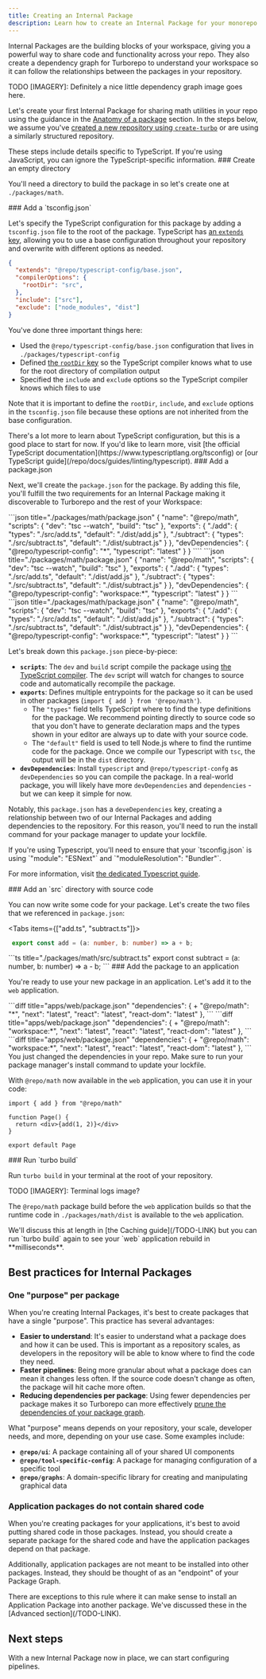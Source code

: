 ```yaml
---
title: Creating an Internal Package
description: Learn how to create an Internal Package for your monorepo.
---
```



Internal Packages are the building blocks of your workspace, giving you a powerful way to share code and functionality across your repo. They also create a dependency graph for Turborepo to understand your workspace so it can follow the relationships between the packages in your repository.

TODO [IMAGERY]: Definitely a nice little dependency graph image goes here.

Let's create your first Internal Package for sharing math utilities in your repo using the guidance in the [Anatomy of a package](/repo/docs/crafting-your-repository/structuring-a-repo#anatomy-of-a-package) section. In the steps below, we assume you've [created a new repository using `create-turbo`](/repo/docs/getting-started/quickstart) or are using a similarly structured repository.

<Callout type="good-to-know">
These steps include details specific to TypeScript. If you're using JavaScript, you can ignore the TypeScript-specific information.
</Callout>

<Steps>
<Step>
### Create an empty directory

You'll need a directory to build the package in so let's create one at `./packages/math`.

<Files>
<File name="package.json" />
<File name="turbo.json" />
<Folder name="apps" />
<Folder name="packages" defaultOpen>
  <Folder name="math" className="text-green-400" defaultOpen />
  <Folder name="ui">
    <File name="package.json" />
  </Folder>
  <Folder name="eslint-config">
    <File name="package.json" />
  </Folder>
  <Folder name="typescript-config">
    <File name="package.json" />
  </Folder>
</Folder>
</Files>

</Step>
<Step>
  ### Add a `tsconfig.json`

Let's specify the TypeScript configuration for this package by adding a `tsconfig.json` file to the root of the package. TypeScript has [an `extends` key](https://www.typescriptlang.org/tsconfig#extends), allowing you to use a base configuration throughout your repository and overwrite with different options as needed.

```json title="./packages/math/tsconfig.json"
{
  "extends": "@repo/typescript-config/base.json",
  "compilerOptions": {
    "rootDir": "src",
  },
  "include": ["src"],
  "exclude": ["node_modules", "dist"]
}
```

You've done three important things here:

- Used the `@repo/typescript-config/base.json` configuration that lives in `./packages/typescript-config`
- Defined [the `rootDir` key](https://www.typescriptlang.org/tsconfig#rootDir) so the TypeScript compiler knows what to use for the root directory of compilation output
- Specified the `include` and `exclude` options so the TypeScript compiler knows which files to use

Note that it is important to define the `rootDir`, `include`, and `exclude` options in the `tsconfig.json` file because these options are not inherited from the base configuration.

<Callout type="info">
There's a lot more to learn about TypeScript configuration, but this is a good place to start for now. If you'd like to learn more, visit [the official TypeScript documentation](https://www.typescriptlang.org/tsconfig) or [our TypeScript guide](/repo/docs/guides/linting/typescript).
</Callout>

</Step>
<Step>
### Add a package.json

Next, we'll create the `package.json` for the package. By adding this file, you'll fulfill the two requirements for an Internal Package making it discoverable to Turborepo and the rest of your Workspace:

<PackageManagerTabs>
<Tab>
```json title="./packages/math/package.json"
{
  "name": "@repo/math",
  "scripts": {
    "dev": "tsc --watch",
    "build": "tsc"
  },
  "exports": {
    "./add": {
      "types": "./src/add.ts",
      "default": "./dist/add.js"
    },
    "./subtract": {
      "types": "./src/subtract.ts",
      "default": "./dist/subtract.js"
    }
  },
  "devDependencies": {
    "@repo/typescript-config": "*",
    "typescript": "latest"
  }
}
````

</Tab>
<Tab>
```json title="./packages/math/package.json"
{
  "name": "@repo/math",
  "scripts": {
    "dev": "tsc --watch",
    "build": "tsc"
  },
  "exports": {
    "./add": {
      "types": "./src/add.ts",
      "default": "./dist/add.js"
    },
    "./subtract": {
      "types": "./src/subtract.ts",
      "default": "./dist/subtract.js"
    }
  },
  "devDependencies": {
    "@repo/typescript-config": "workspace:*",
    "typescript": "latest"
  }
}
```
</Tab>
<Tab>
```json title="./packages/math/package.json"
{
  "name": "@repo/math",
  "scripts": {
    "dev": "tsc --watch",
    "build": "tsc"
  },
  "exports": {
    "./add": {
      "types": "./src/add.ts",
      "default": "./dist/add.js"
    },
    "./subtract": {
      "types": "./src/subtract.ts",
      "default": "./dist/subtract.js"
    }
  },
  "devDependencies": {
    "@repo/typescript-config": "workspace:*",
    "typescript": "latest"
  }
}
```
</Tab>
</PackageManagerTabs>

Let's break down this `package.json` piece-by-piece:

- **`scripts`**: The `dev` and `build` script compile the package using [the TypeScript compiler](https://www.typescriptlang.org/docs/handbook/compiler-options.html). The `dev` script will watch for changes to source code and automatically recompile the package.
- **`exports`**: Defines multiple entrypoints for the package so it can be used in other packages (`import { add } from '@repo/math'`).
  - The `"types"` field tells TypeScript where to find the type definitions for the package. We recommend pointing directly to source code so that you don't have to generate declaration maps and the types shown in your editor are always up to date with your source code.
  - The `"default"` field is used to tell Node.js where to find the runtime code for the package. Once we compile our Typescript with `tsc`, the output will be in the `dist` directory.
- **`devDependencies`**: Install `typescript` and `@repo/typescript-confg` as `devDependencies` so you can compile the package. In a real-world package, you will likely have more `devDependencies` and `dependencies` - but we can keep it simple for now.

Notably, this `package.json` has a `deveDependencies` key, creating a relationship between two of our Internal Packages and adding dependencies to the repository. For this reason, you'll need to run the install command for your package manager to update your lockfile.

<Callout>
If you're using Typescript, you'll need to ensure that your `tsconfig.json` is using `"module": "ESNext"` and `"moduleResolution": "Bundler"`.

For more information, visit [the dedicated Typescript guide](/TODO-LINK).

</Callout>
</Step>
<Step>
### Add an `src` directory with source code

You can now write some code for your package. Let's create the two files that we referenced in `package.json`:

<Tabs items={["add.ts", "subtract.ts"]}>
<Tab value="add.ts">
```ts title="./packages/math/src/add.ts"
 export const add = (a: number, b: number) => a + b;
```
</Tab>
<Tab value="subtract.ts">
```ts title="./packages/math/src/subtract.ts"
 export const subtract = (a: number, b: number) => a - b;
```
</Tab>
</Tabs>

</Step>

<Step>
### Add the package to an application

You're ready to use your new package in an application. Let's add it to the `web` application.

<PackageManagerTabs>
<Tab>
```diff title="apps/web/package.json"
  "dependencies": {
+   "@repo/math": "*",
    "next": "latest",
    "react": "latest",
    "react-dom": "latest"
  },
```
</Tab>
<Tab>
```diff title="apps/web/package.json"
  "dependencies": {
+   "@repo/math": "workspace:*",
    "next": "latest",
    "react": "latest",
    "react-dom": "latest"
  },
```
</Tab>
<Tab>
```diff title="apps/web/package.json"
  "dependencies": {
+   "@repo/math": "workspace:*",
    "next": "latest",
    "react": "latest",
    "react-dom": "latest"
  },
```
</Tab>
</PackageManagerTabs>

<Callout type="warn">
You just changed the dependencies in your repo. Make sure to run your package manager's install command to update your lockfile.
</Callout>

With `@repo/math` now available in the `web` application, you can use it in your code:

```tsx title="apps/web/src/app/page.tsx"
import { add } from "@repo/math"

function Page() {
  return <div>{add(1, 2)}</div>
}

export default Page
```

</Step>

<Step>
### Run `turbo build`

Run `turbo build` in your terminal at the root of your repository.

TODO [IMAGERY]: Terminal logs image?

The `@repo/math` package build before the `web` application builds so that the runtime code in `./packages/math/dist` is available to the `web` application.

<Callout type="info">
We'll discuss this at length in [the Caching guide](/TODO-LINK) but you can run `turbo build` again to see your `web` application rebuild in **milliseconds**.
</Callout>

</Step>
</Steps>

## Best practices for Internal Packages

### One "purpose" per package

When you're creating Internal Packages, it's best to create packages that have a single "purpose". This practice has several advantages:

- **Easier to understand**: It's easier to understand what a package does and how it can be used. This is important as a repository scales, as developers in the repository will be able to know where to find the code they need.
- **Faster pipelines**: Being more granular about what a package does can mean it changes less often. If the source code doesn't change as often, the package will hit cache more often.
- **Reducing dependencies per package**: Using fewer dependencies per package makes it so Turborepo can more effectively [prune the dependencies of your package graph](/TODO-LINK).

What "purpose" means depends on your repository, your scale, developer needs, and more, depending on your use case. Some examples include:

- **`@repo/ui`**: A package containing all of your shared UI components
- **`@repo/tool-specific-config`**: A package for managing configuration of a specific tool
- **`@repo/graphs`**: A domain-specific library for creating and manipulating graphical data

### Application packages do not contain shared code

When you're creating packages for your applications, it's best to avoid putting shared code in those packages. Instead, you should create a separate package for the shared code and have the application packages depend on that package.

Additionally, application packages are not meant to be installed into other packages. Instead, they should be thought of as an "endpoint" of your Package Graph.

<Callout type="info">
There are exceptions to this rule where it can make sense to install an Application Package into another package. We've discussed these in the [Advanced section](/TODO-LINK).
</Callout>

## Next steps

With a new Internal Package now in place, we can start configuring pipelines.
